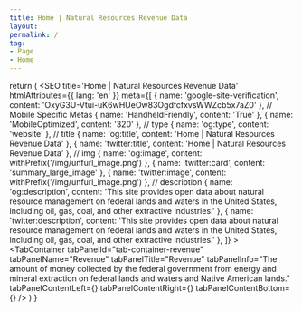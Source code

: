 ```yaml
---
title: Home | Natural Resources Revenue Data
layout: 
permalink: /
tag:
- Page
- Home
---
```





  return (
    <Fragment>
      <SEO
        title='Home | Natural Resources Revenue Data'
        htmlAttributes={{ lang: 'en' }}
        meta={[
          { name: 'google-site-verification', content: 'OxyG3U-Vtui-uK6wHUeOw83OgdfcfxvsWWZcb5x7aZ0' },
          // Mobile Specific Metas
          { name: 'HandheldFriendly', content: 'True' },
          { name: 'MobileOptimized', content: '320' },
          // type
          { name: 'og:type', content: 'website' },
          // title
          { name: 'og:title', content: 'Home | Natural Resources Revenue Data' },
          { name: 'twitter:title', content: 'Home | Natural Resources Revenue Data' },
          // img
          { name: 'og:image', content: withPrefix('/img/unfurl_image.png') },
          { name: 'twitter:card', content: 'summary_large_image' },
          { name: 'twitter:image', content: withPrefix('/img/unfurl_image.png') },
          // description
          { name: 'og:description', content: 'This site provides open data about natural resource management on federal lands and waters in the United States, including oil, gas, coal, and other extractive industries.' },
          { name: 'twitter:description', content: 'This site provides open data about natural resource management on federal lands and waters in the United States, including oil, gas, coal, and other extractive industries.' },
        ]}
      ></SEO>
      <HomeHero />
      <Tabordion>
        <Tab 
          tabId='tab-revenue' 
          tabName='Revenue' 
          tabIndex={0}>
          <TabContainer
            tabPanelId="tab-container-revenue"
            tabPanelName="Revenue"
            tabPanelTitle="Revenue"
            tabPanelInfo="The amount of money collected by the federal government from energy and mineral extraction on federal lands and waters and Native American lands."
            tabPanelContentLeft={<TotalRevenue />}
            tabPanelContentRight={<RevenueTrends />}
            tabPanelContentBottom={<ExploreRevenue />}
          />
        </Tab>
        <Tab 
          tabId='tab-disbursements' 
          tabName='Disbursements' 
          tabIndex={1}>
          <TabContainer
            tabPanelId="tab-container-disbursements"
            tabPanelName="Disbursements"
            tabPanelTitle="Disbursements"
            tabPanelInfo="The amount of money the federal government distributed to various funds, agencies, local governments, and Native Americans."
            tabPanelContentLeft="Content left..."
            tabPanelContentRight="Content right..."
            tabPanelContentBottom="Content bottom..."
          />
        </Tab>
        <Tab 
          tabId='tab-production' 
          tabName='Production' 
          tabIndex={2}>
          <TabContainer
            tabPanelId="tab-container-production"
            tabPanelName="Production"
            tabPanelTitle="Production"
            tabPanelInfo="The volume of major commodities extracted on federal lands and waters and Native American lands."
            tabPanelContentLeft="Content left..."
            tabPanelContentRight="Content right..."
            tabPanelContentBottom="Content bottom..."
          />
        </Tab>
      </Tabordion>
      <WhatsNew />
    </Fragment>
  )
}

